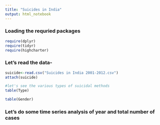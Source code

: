 ```yaml
---
title: "Suicides in India"
output: html_notebook
---
```



### Loading the requried packages

```r
require(dplyr)
require(tidyr)
require(highcharter)


```



### Let's read the data-

```r

suicide<-read.csv("Suicides in India 2001-2012.csv")
attach(suicide)

#let's see the various types of suicidal methods
table(Type)

table(Gender)

```

### Let's do some time series analysis of year and total number of cases

```r



```

